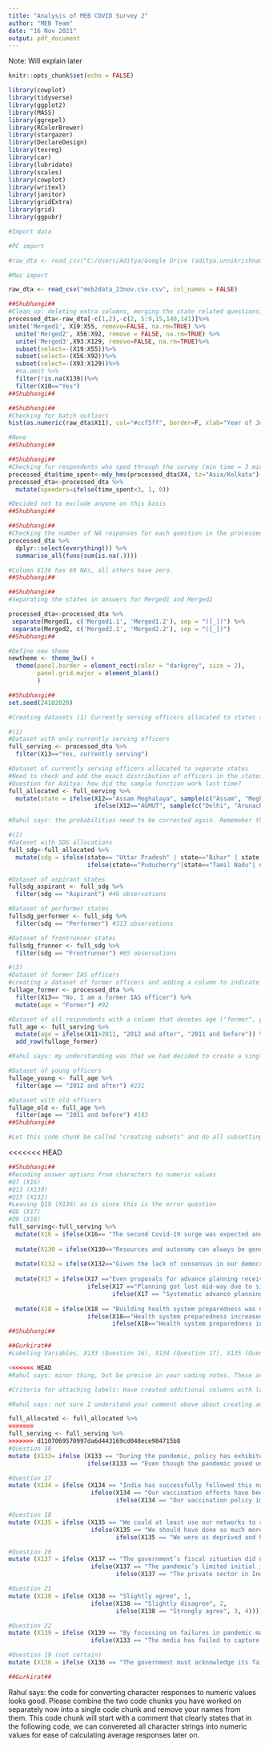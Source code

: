 ```yaml
---
title: "Analysis of MEB COVID Survey 2"
author: "MEB Team"
date: "16 Nov 2021"
output: pdf_document
---
```


\Large Note: Will explain later

\newpage
\tableofcontents 


```r
knitr::opts_chunk$set(echo = FALSE)

library(cowplot)
library(tidyverse)
library(ggplot2)
library(MASS)
library(ggrepel)
library(RColorBrewer)
library(stargazer)
library(DeclareDesign)
library(texreg)
library(car)
library(lubridate)
library(scales)
library(cowplot)
library(writexl)
library(janitor)
library(gridExtra)
library(grid)
library(ggpubr)
```

```r
#Import data

#PC import

#raw_dta <- read_csv("C:/Users/Aditya/Google Drive (aditya.unnikrishnan@cprindia.org)/State Capacity/Moral Economy Survey/COVID Short Survey/data_analysis_results/01_raw_data/meb_02102020.csv", col_names = FALSE)

#Mac import

raw_dta <- read_csv("meb2data_23nov.csv.csv", col_names = FALSE)
```

```r
##Shubhangi##
#Clean up: deleting extra columns, merging the state related questions, deleting the old state columns, removing all incomplete answers, adding two filters to ensure only responses by currently serving IAS officers
processed_dta<-raw_dta[-c(1,2),-c(2, 5:9,15,140,141)]%>%
unite('Merged1', X19:X55, remove=FALSE, na.rm=TRUE) %>%
  unite('Merged2', X56:X92, remove = FALSE, na.rm=TRUE) %>%
  unite('Merged3',X93:X129, remove=FALSE, na.rm=TRUE)%>% 
  subset(select=-(X19:X55))%>%
  subset(select=-(X56:X92))%>%
  subset(select=-(X93:X129))%>%
  #na.omit %>%
  filter(!is.na(X139))%>%
  filter(X10=="Yes")
##Shubhangi##
```

```r
##Shubhangi##
#Checking for batch outliers
hist(as.numeric(raw_dta$X11), col="#ccf5ff", border=F, xlab="Year of Joining", ylab = "Frequency", main= "Distribution of IAS Batches")

#None
##Shubhangi##
```

```r
##Shubhangi##
#Checking for respondents who sped through the survey (min time = 3 minutes)
processed_dta$time_spent<-mdy_hms(processed_dta$X4, tz="Asia/Kolkata")- mdy_hms(processed_dta$X3, tz="Asia/Kolkata")
processed_dta<-processed_dta %>%
  mutate(speeders=ifelse(time_spent<3, 1, 0)) 

#Decided not to exclude anyone on this basis
##Shubhangi##
```

```r
##Shubhangi##
#Checking the number of NA responses for each question in the processed data
processed_dta %>% 
  dplyr::select(everything()) %>% 
  summarise_all(funs(sum(is.na(.))))

#Column X136 has 69 NAs, all others have zero.
##Shubhangi##
```

```r
##Shubhangi##
#Separating the states in answers for Merged1 and Merged2

processed_dta<-processed_dta %>% 
 separate(Merged1, c('Merged1.1', 'Merged1.2'), sep = "([_])") %>% 
 separate(Merged2, c('Merged2.1', 'Merged2.2'), sep = "([_])") 
##Shubhangi##
```

```r
#Define new theme 
newtheme <- theme_bw() +
  theme(panel.border = element_rect(color = "darkgrey", size = 2), 
        panel.grid.major = element_blank()
        )
```

```r
##Shubhangi##
set.seed(24102020)

#Creating datasets (1) Currently serving officers allocated to states (2) Currently serving officers by SDG index (3) All respondents by age (former, young and old)

#(1)
#Dataset with only currently serving officers
full_serving <- processed_dta %>% 
  filter(X13=="Yes, currently serving")

#Dataset of currently serving officers allocated to separate states
#Need to check and add the exact distribution of officers in the states and UT for combined cadres
#Question for Aditya: how did the sample function work last time? 
full_allocated <- full_serving %>% 
  mutate(state = ifelse(X12=="Assam Meghalaya", sample(c("Assam", "Meghalaya"), prob = c(1.0, 0.4), size = length(which(full_serving$X12=="Assam Meghalaya")), replace = TRUE),
                        ifelse(X12=="AGMUT", sample(c("Delhi", "Arunachal Pradesh",  "Mizoram","Goa", "DNH and DD","Chandigarh", "Andaman and Nicobar Islands", "Lakshadweep Islands", "Puducherry"), prob = c(1.0,0.5, 0.4, 0.3, 0.2, 0.1, 0.1, 0.1, 0.1), size = length(which(full_serving$X12=="AGMUT")), replace = TRUE), X12)))

#Rahul says: the probabilities need to be corrected again. Rememeber that the probs all need to add upto 1. So prob = c(1.0,0.5, 0.4, 0.3, 0.2, 0.1, 0.1, 0.1, 0.1) is not correct. If you refer to the rough excel sheet I had shared, you will simply put down the proportions as probabilities. So Delhi is 0.36, Arun Pradesh is 0.18 etc. 

#(2) 
#Dataset with SDG allocations 
full_sdg<-full_allocated %>% 
  mutate(sdg = ifelse(state== "Uttar Pradesh" | state=="Bihar" | state =="Assam", "Aspirant", 
                      ifelse(state=="Puducherry"|state=="Tamil Nadu"| state=="Chandigarh"| state=="Himachal Pradesh"|state=="Kerala", "Frontrunner", "Performer")))

#Dataset of aspirant states 
fullsdg_aspirant <- full_sdg %>% 
  filter(sdg == "Aspirant") #46 observations 

#Dataset of performer states
fullsdg_performer <- full_sdg %>% 
  filter(sdg == "Performer") #313 observations

#Dataset of frontrunner states
fullsdg_frunner <- full_sdg %>% 
  filter(sdg == "Frontrunner") #65 observations 

#(3) 
#Dataset of former IAS officers
#creating a dataset of former officers and adding a column to indicate the same (this is needed to merge with serving officers) 
fullage_former <- processed_dta %>% 
  filter(X13== "No, I am a former IAS officer") %>% 
  mutate(age = "Former") #92

#Dataset of all respondents with a column that denotes age ("former", young or old)
full_age <- full_serving %>% 
  mutate(age = ifelse(X11>2011, "2012 and after", "2011 and before")) %>% 
  add_row(fullage_former)

#Rahul says: my understanding was that we had decided to create a single code chunk with all the mutations we needed (such as the "age" column created above). I'll send you my code over email so you can take a look. Then let's have a separate set of code of making subsets.

#Dataset of young officers
fullage_young <- full_age %>% 
  filter(age == "2012 and after") #231

#Dataset with old officers
fullage_old <- full_age %>% 
  filter(age == "2011 and before") #193
##Shubhangi##
```


```r
#Let this code chunk be called "creating subsets" and do all subsetting here. 
```



<<<<<<< HEAD
```r
##Shubhangi##
#Recoding answer options from characters to numeric values 
#Q7 (X16)
#Q13 (X130)
#Q15 (X132) 
#Leaving Q19 (X136) as is since this is the error question
#Q8 (X17)
#Q9 (X18)
full_serving<-full_serving %>% 
  mutate(X16 = ifelse(X16== "The second Covid-19 surge was expected and should have seen much more advance planning.", 1, 2)) %>% 
  
  mutate(X130 = ifelse(X130=="Resources and autonomy can always be generated if only the system were to positively acknowledge initiative and motivation as a rule.", 1, 2)) %>% 
  
  mutate(X132 = ifelse(X132=="Given the lack of consensus in our democracy, any other course of action would have resulted in unnecessary chaos and confusion among the public.", 1, 2)) %>% 
  
  mutate(X17 = ifelse(X17 =="Even proposals for advance planning received little purchase in the last one year.",1,
                      ifelse(X17 =="Planning got lost mid-way due to signals that we have managed the pandemic well.", 2,
                             ifelse(X17 == "Systematic advance planning has never been part of our ethos.", 3, 4)))) %>%
  
  mutate(X18 = ifelse(X18 == "Building health system preparedness was not adequately prioritised.",1,
                      ifelse(X18=="Health system preparedness increased but was overwhelmed by the unprecedented scale of the infection.", 2, 
                             ifelse(X18=="Health system preparedness increased substantially and performed adequately.", 3, 4))))
##Shubhangi##
```

```r
##Gurkirat##
#Labeling Variables, X133 (Question 16), X134 (Question 17), X135 (Question 18), X137 (Question 20), X138 (Question 21), X139 (Question 22), X136 (Question 19, binary answers)

<<<<<<< HEAD
#Rahul says: minor thing, but be precise in your coding notes. These are not "labels". You are converting character strings into numerics. Just say that instead of calling them labels. Labels are often additional meta-data you add to an existing piece of information. 

#Criteria for attaching labels: Have created additional columns with labeled values (feel free to delete the corresponding non-labeled columns if they are not needed anymore)

#Rahul says: not sure I understand your comment above about creating additional columns. From the code below it seems to me that you have mutated the original column itself right? Second, your coding format below is good, but always indent any new ifelse statement like I've done below. You simply need to hit enter to do that. 

full_allocated <- full_allocated %>% 
=======
full_serving <- full_serving %>% 
>>>>>>> d1107069570997da6d443169cd048ece984715b8
#Question 16
mutate (X133= ifelse (X133 == "During the pandemic, policy has exhibited a rational response to changing evidence and information about the pandemic.", 1, 
                      ifelse(X133 == "Even though the pandemic posed unique challenges, policy making could still be characterised as ad hoc, responding to political imperatives, public pressure and judicial pronouncements.", 2, 3))) %>%

#Question 17
mutate (X134 = ifelse (X134 == "India has successfully followed this nationally laid down trajectory of vaccine implementation.", 1, 
                       ifelse(X134 == "Our vaccination efforts have been adequate in following this trajectory though some states could have done better.", 2, 
                              ifelse(X134 == "Our vaccination policy implementation has been less than satisfactory because of poor performance at state level.", 3, 4)))) %>% 

#Question 18  
mutate (X135 = ifelse (X135 == "We could at least use our networks to render some assistance at an individual level.", 1, 
                       ifelse(X135 == "We should have done so much more to improve the system when we had the time.", 2, 
                              ifelse(X135 == "We were as deprived and helpless as the ordinary citizen, in the face of this utter collapse of the health care system.", 3, 4)))) %>%

#Question 20  
mutate (X137 = ifelse (X137 == "The government’s fiscal situation did not permit such measures.", 1, 
                       ifelse(X137 == "The pandemic’s limited initial impact led to a view that mass vaccination would not be urgently required in India.", 2, 
                              ifelse(X137 == "The private sector in India does not inspire confidence.", 3, 4)))) %>% 

#Question 21  
mutate (X138 = ifelse (X138 == "Slightly agree", 1, 
                       ifelse(X138 == "Slightly disagree", 2, 
                              ifelse(X138 == "Strongly agree", 3, 4)))) %>% 

#Question 22
mutate (X139 = ifelse (X139 == "By focussing on failures in pandemic management, the media has exaggerated the sense of failure and despair.", 1, 
                       ifelse(X133 == "The media has failed to capture the full scale and intensity of the disaster.", 2, 3))) %>% 

#Question 19 (not certain)
mutate (X136 = ifelse (X136 == "The government must acknowledge its failure.", 1, 2))

##Gurkirat##
```


Rahul says: the code for converting character responses to numeric values looks good. Please combine the two code chunks you have worked on separately now into a single code chunk and remove your names from them. This code chunk will start with a comment that clearly states that in the following code, we can convereted all character strings into numeric values for ease of calculating average responses later on. 













